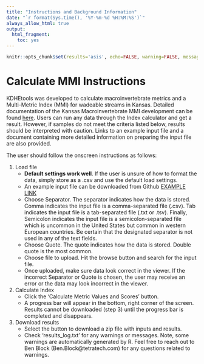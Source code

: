 ```yaml
---
title: "Instructions and Background Information"
date: "`r format(Sys.time(), '%Y-%m-%d %H:%M:%S')`"
always_allow_html: true
output:
  html_fragment:
    toc: yes
---
```


```r
knitr::opts_chunk$set(results='asis', echo=FALSE, warning=FALSE, message = FALSE)
```

# Calculate MMI Instructions

KDHEtools was developed to calculate macroinvertebrate metrics and a Multi-Metric Index (MMI) for wadeable streams in Kansas. Detailed documentation of the Kansas Macroinvertebrate MMI development can be found [here](https://github.com/Blocktt/ShinyAppDocuments/tree/main/KDHEtools/Reports). Users can run any data through the Index calculator and get a result. However, if samples do not meet the criteria listed below, results should be interpreted with caution. Links to an example input file and a document containing more detailed information on preparing the input file are also provided.

The user should follow the onscreen instructions as follows:

1.  Load file
    -   **Default settings work well**. If the user is unsure of how to format the data, simply store as a .csv and use the default load settings.
    -   An example input file can be downloaded from Github [EXAMPLE LINK](https://github.com/Blocktt/ShinyAppDocuments/tree/main/KDHEtools/Example_Files)
    -   Choose Separator. The separator indicates how the data is stored. Comma indicates the input file is a comma-separated file (.csv). Tab indicates the input file is a tab-separated file (.txt or .tsv). Finally, Semicolon indicates the input file is a semicolon-separated file which is uncommon in the United States but common in western European countries. Be certain that the designated separator is not used in any of the text fields.
    -   Choose Quote. The quote indicates how the data is stored. Double quote is the most common.
    -   Choose file to upload. Hit the browse button and search for the input file.
    -   Once uploaded, make sure data look correct in the viewer. If the incorrect Separator or Quote is chosen, the user may receive an error or the data may look incorrect in the viewer.
2.  Calculate Index
    -   Click the 'Calculate Metric Values and Scores' button.
    -   A progress bar will appear in the bottom, right corner of the screen. Results cannot be downloaded (step 3) until the progress bar is completed and disappears.
3.  Download results
    -   Select the button to download a zip file with inputs and results.
    -   Check 'results_log.txt' for any warnings or messages. Note, some warnings are automatically generated by R. Feel free to reach out to Ben Block (Ben.Block\@tetratech.com) for any questions related to warnings.
